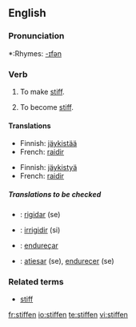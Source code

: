 ==English==

===Pronunciation===
*:Rhymes: [[Rhymes:English:-ɪfən|-ɪfən]]

===Verb===
{{en-verb}}

# {{transitive}} To make [[stiff]].
# {{intransitive}} To become [[stiff]].

====Translations====
{{trans-top|To make stiff}}
*Finnish: [[jäykistää]]
*French: [[raidir]]
{{trans-mid}}
{{trans-bottom}}

{{trans-top|To become stiff}}
*Finnish: [[jäykistyä]]
*French: [[raidir]]
{{trans-mid}}
{{trans-bottom}}

=====Translations to be checked=====
{{checktrans}}
{{top}}
*{{ttbc|Interlingua}}: [[rigidar]] (se)
*{{ttbc|Italian}}: [[irrigidir]] (si)
{{mid}}
*{{ttbc|Portuguese}}: [[endureçar]]
*{{ttbc|Spanish}}: [[atiesar]] (se), [[endurecer]] (se)
{{bottom}}

===Related terms===
*[[stiff]]

[[fr:stiffen]]
[[io:stiffen]]
[[te:stiffen]]
[[vi:stiffen]]